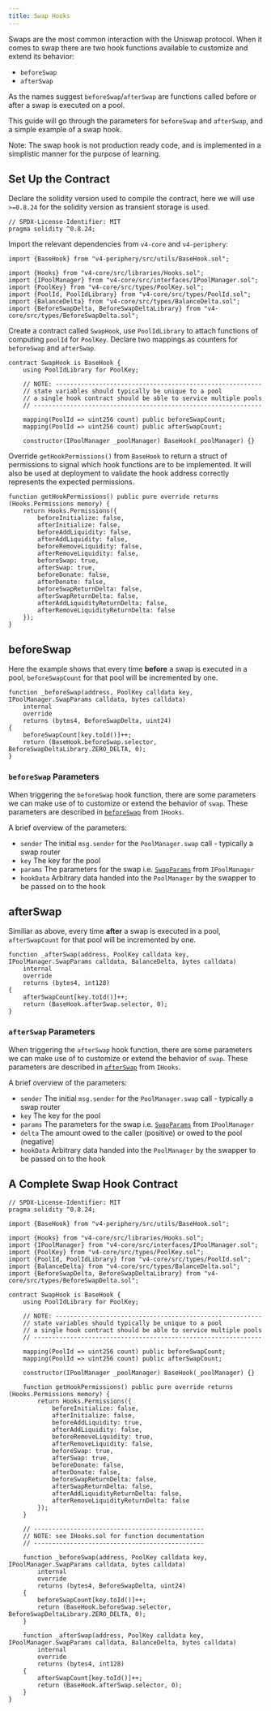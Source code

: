 ```yaml
---
title: Swap Hooks
---
```


Swaps are the most common interaction with the Uniswap protocol. When it comes to swap there are two hook functions available to customize and extend its behavior:

- `beforeSwap`
- `afterSwap`

As the names suggest `beforeSwap`/`afterSwap` are functions called before or after a swap is executed on a pool.

This guide will go through the parameters for `beforeSwap` and `afterSwap`, and a simple example of a swap hook.

Note: The swap hook is not production ready code, and is implemented in a simplistic manner for the purpose of learning.

## Set Up the Contract

Declare the solidity version used to compile the contract, here we will use `>=0.8.24` for the solidity version as transient storage is used.

```solidity
// SPDX-License-Identifier: MIT
pragma solidity ^0.8.24;
```

Import the relevant dependencies from `v4-core` and `v4-periphery`:

```solidity
import {BaseHook} from "v4-periphery/src/utils/BaseHook.sol";

import {Hooks} from "v4-core/src/libraries/Hooks.sol";
import {IPoolManager} from "v4-core/src/interfaces/IPoolManager.sol";
import {PoolKey} from "v4-core/src/types/PoolKey.sol";
import {PoolId, PoolIdLibrary} from "v4-core/src/types/PoolId.sol";
import {BalanceDelta} from "v4-core/src/types/BalanceDelta.sol";
import {BeforeSwapDelta, BeforeSwapDeltaLibrary} from "v4-core/src/types/BeforeSwapDelta.sol";
```

Create a contract called `SwapHook`, use `PoolIdLibrary` to attach functions of computing `poolId` for `PoolKey`. Declare two mappings as counters for `beforeSwap` and `afterSwap`.

```solidity
contract SwapHook is BaseHook {
    using PoolIdLibrary for PoolKey;

    // NOTE: ---------------------------------------------------------
    // state variables should typically be unique to a pool
    // a single hook contract should be able to service multiple pools
    // ---------------------------------------------------------------

    mapping(PoolId => uint256 count) public beforeSwapCount;
    mapping(PoolId => uint256 count) public afterSwapCount;

    constructor(IPoolManager _poolManager) BaseHook(_poolManager) {}
```

Override `getHookPermissions()` from `BaseHook` to return a struct of permissions to signal which hook functions are to be implemented.
It will also be used at deployment to validate the hook address correctly represents the expected permissions.

```solidity
function getHookPermissions() public pure override returns (Hooks.Permissions memory) {
    return Hooks.Permissions({
        beforeInitialize: false,
        afterInitialize: false,
        beforeAddLiquidity: false,
        afterAddLiquidity: false,
        beforeRemoveLiquidity: false,
        afterRemoveLiquidity: false,
        beforeSwap: true,
        afterSwap: true,
        beforeDonate: false,
        afterDonate: false,
        beforeSwapReturnDelta: false,
        afterSwapReturnDelta: false,
        afterAddLiquidityReturnDelta: false,
        afterRemoveLiquidityReturnDelta: false
    });
}
```

## beforeSwap

Here the example shows that every time __before__ a swap is executed in a pool, `beforeSwapCount` for that pool will be incremented by one.

```solidity
function _beforeSwap(address, PoolKey calldata key, IPoolManager.SwapParams calldata, bytes calldata)
    internal
    override
    returns (bytes4, BeforeSwapDelta, uint24)
{
    beforeSwapCount[key.toId()]++;
    return (BaseHook.beforeSwap.selector, BeforeSwapDeltaLibrary.ZERO_DELTA, 0);
}
```

### `beforeSwap` Parameters

When triggering the `beforeSwap` hook function, there are some parameters we can make use of to customize or extend the behavior of `swap`. These parameters are described in [`beforeSwap`](/contracts/v4/reference/core/interfaces/IHooks#beforeswap) from `IHooks`.

A brief overview of the parameters:
- `sender` The initial `msg.sender` for the `PoolManager.swap` call - typically a swap router
- `key` The key for the pool
- `params` The parameters for the swap i.e. [`SwapParams`](/contracts/v4/reference/core/interfaces/IPoolManager#swapparams) from `IPoolManager`
- `hookData` Arbitrary data handed into the `PoolManager` by the swapper to be passed on to the hook

## afterSwap

Similiar as above, every time __after__ a swap is executed in a pool, `afterSwapCount` for that pool will be incremented by one.

```solidity
function _afterSwap(address, PoolKey calldata key, IPoolManager.SwapParams calldata, BalanceDelta, bytes calldata)
    internal
    override
    returns (bytes4, int128)
{
    afterSwapCount[key.toId()]++;
    return (BaseHook.afterSwap.selector, 0);
}
```

### `afterSwap` Parameters

When triggering the `afterSwap` hook function, there are some parameters we can make use of to customize or extend the behavior of `swap`. These parameters are described in [`afterSwap`](/contracts/v4/reference/core/interfaces/IPoolManager#swapparams) from `IHooks`.

A brief overview of the parameters:
- `sender` The initial `msg.sender` for the `PoolManager.swap` call - typically a swap router
- `key` The key for the pool
- `params` The parameters for the swap i.e. [`SwapParams`](/contracts/v4/reference/core/interfaces/IPoolManager#swapparams) from `IPoolManager`
- `delta` The amount owed to the caller (positive) or owed to the pool (negative)
- `hookData` Arbitrary data handed into the `PoolManager` by the swapper to be passed on to the hook
   


## A Complete Swap Hook Contract

```solidity
// SPDX-License-Identifier: MIT
pragma solidity ^0.8.24;

import {BaseHook} from "v4-periphery/src/utils/BaseHook.sol";

import {Hooks} from "v4-core/src/libraries/Hooks.sol";
import {IPoolManager} from "v4-core/src/interfaces/IPoolManager.sol";
import {PoolKey} from "v4-core/src/types/PoolKey.sol";
import {PoolId, PoolIdLibrary} from "v4-core/src/types/PoolId.sol";
import {BalanceDelta} from "v4-core/src/types/BalanceDelta.sol";
import {BeforeSwapDelta, BeforeSwapDeltaLibrary} from "v4-core/src/types/BeforeSwapDelta.sol";

contract SwapHook is BaseHook {
    using PoolIdLibrary for PoolKey;

    // NOTE: ---------------------------------------------------------
    // state variables should typically be unique to a pool
    // a single hook contract should be able to service multiple pools
    // ---------------------------------------------------------------

    mapping(PoolId => uint256 count) public beforeSwapCount;
    mapping(PoolId => uint256 count) public afterSwapCount;

    constructor(IPoolManager _poolManager) BaseHook(_poolManager) {}

    function getHookPermissions() public pure override returns (Hooks.Permissions memory) {
        return Hooks.Permissions({
            beforeInitialize: false,
            afterInitialize: false,
            beforeAddLiquidity: true,
            afterAddLiquidity: false,
            beforeRemoveLiquidity: true,
            afterRemoveLiquidity: false,
            beforeSwap: true,
            afterSwap: true,
            beforeDonate: false,
            afterDonate: false,
            beforeSwapReturnDelta: false,
            afterSwapReturnDelta: false,
            afterAddLiquidityReturnDelta: false,
            afterRemoveLiquidityReturnDelta: false
        });
    }

    // -----------------------------------------------
    // NOTE: see IHooks.sol for function documentation
    // -----------------------------------------------

    function _beforeSwap(address, PoolKey calldata key, IPoolManager.SwapParams calldata, bytes calldata)
        internal
        override
        returns (bytes4, BeforeSwapDelta, uint24)
    {
        beforeSwapCount[key.toId()]++;
        return (BaseHook.beforeSwap.selector, BeforeSwapDeltaLibrary.ZERO_DELTA, 0);
    }

    function _afterSwap(address, PoolKey calldata key, IPoolManager.SwapParams calldata, BalanceDelta, bytes calldata)
        internal
        override
        returns (bytes4, int128)
    {
        afterSwapCount[key.toId()]++;
        return (BaseHook.afterSwap.selector, 0);
    }
}
```
